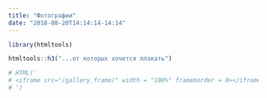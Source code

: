 ```yaml
---
title: "Фотографии"
date: "2018-08-20T14:14:14-14:14"
---
```


```r
library(htmltools)

htmltools::h3("...от которых хочется плакать")
```

```r

# HTML('
# <iframe src="/gallery_frame/" width = "100%" frameborder = 0></iframe>
# ')

```

